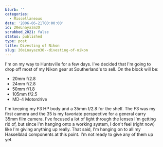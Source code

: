 ```yaml
---
blurb: ''
categories:
  - Miscellaneous
date: '2006-06-21T00:00:00'
id: 20eLnayazm3O
scrubbed_2021: false
status: published
type: post
title: Divesting of Nikon
slug: 20eLnayazm3O--divesting-of-nikon
---
```


I'm on my way to Huntsville for a few days. I've decided that I'm
going to drop off most of my Nikon gear at Southerland's to sell.
On the block will be:
-   20mm f/2.8
-   24mm f/2.8
-   50mm f/1.8
-   105mm f/2.5
-   MD-4 Motordrive

I'm keeping my F3 HP body and a 35mm f/2.8 for the shelf. The F3
was my first camera and the 35 is my favoriate perspective for a
general carry 35mm film camera. I've focused a lot of light through
the lenses I'm getting rid of, but since I'm hanging onto a working
system, I don't feel (right now) like I'm giving anything up
really. That said, I'm hanging on to all my Hasselblad components
at this point. I'm not ready to give any of them up yet.
